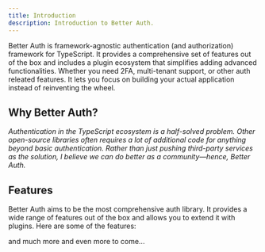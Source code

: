 ```yaml
---
title: Introduction
description: Introduction to Better Auth.
---
```


Better Auth is framework-agnostic authentication (and authorization) framework for TypeScript. It provides a comprehensive set of features out of the box and includes a plugin ecosystem that simplifies adding advanced functionalities. Whether you need 2FA, multi-tenant support, or other auth releated features. It lets you focus on building your actual application instead of reinventing the wheel.

## Why Better Auth?

*Authentication in the TypeScript ecosystem is a half-solved problem. Other open-source libraries often requires a lot of additional code for anything beyond basic authentication. Rather than just pushing third-party services as the solution, I believe we can do better as a community—hence, Better Auth.*

## Features

Better Auth aims to be the most comprehensive auth library. It provides a wide range of features out of the box and allows you to extend it with plugins. Here are some of the features:

<Features/>

and much more and even more to come...